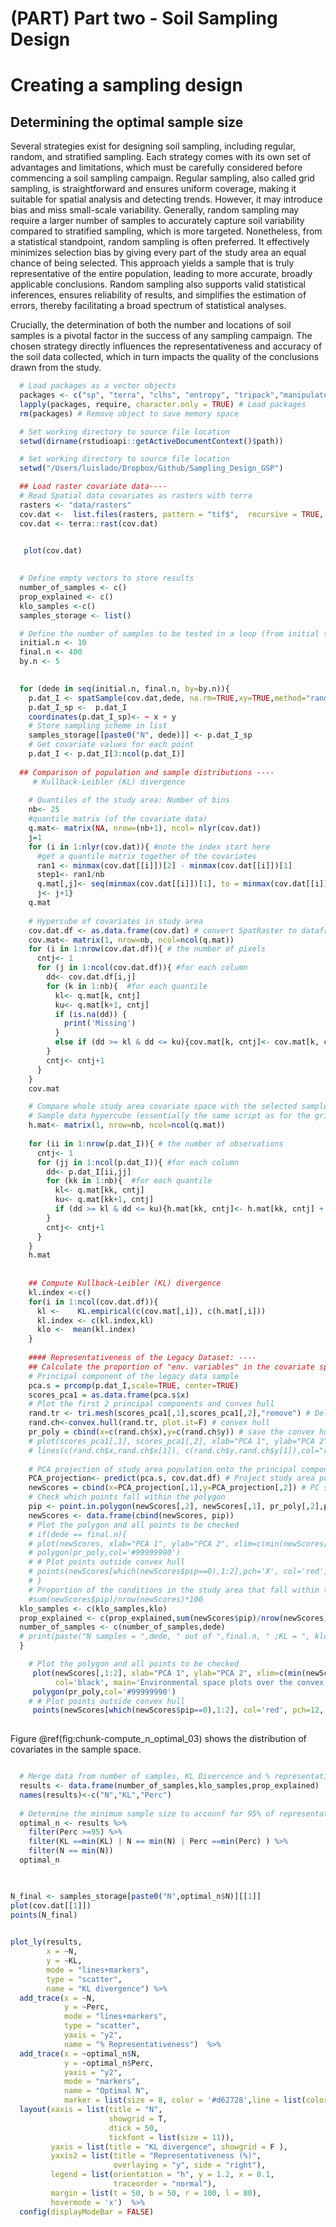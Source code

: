 # (PART) Part two - Soil Sampling Design {-} 

# Creating a sampling design

## Determining the optimal sample size

Several strategies exist for designing soil sampling, including regular, random, and stratified sampling. Each strategy comes with its own set of advantages and limitations, which must be carefully considered before commencing a soil sampling campaign. Regular sampling, also called grid sampling, is straightforward and ensures uniform coverage, making it suitable for spatial analysis and detecting trends. However, it may introduce bias and miss small-scale variability. Generally, random sampling may require a larger number of samples to accurately capture soil variability compared to stratified sampling, which is more targeted. Nonetheless, from a statistical standpoint, random sampling is often preferred. It effectively minimizes selection bias by giving every part of the study area an equal chance of being selected. This approach yields a sample that is truly representative of the entire population, leading to more accurate, broadly applicable conclusions. Random sampling also supports valid statistical inferences, ensures reliability of results, and simplifies the estimation of errors, thereby facilitating a broad spectrum of statistical analyses.

Crucially, the determination of both the number and locations of soil samples is a pivotal factor in the success of any sampling campaign. The chosen strategy directly influences the representativeness and accuracy of the soil data collected, which in turn impacts the quality of the conclusions drawn from the study.

```r

  # Load packages as a vector objects
  packages <- c("sp", "terra", "clhs", "entropy", "tripack","manipulate","dplyr","plotly") # Create a vector of packages to use
  lapply(packages, require, character.only = TRUE) # Load packages
  rm(packages) # Remove object to save memory space 

  # Set working directory to source file location
  setwd(dirname(rstudioapi::getActiveDocumentContext()$path))

```

```r

  # Set working directory to source file location
  setwd("/Users/luislado/Dropbox/Github/Sampling_Design_GSP")

```

```r
  ## Load raster covariate data----
  # Read Spatial data covariates as rasters with terra
  rasters <- "data/rasters"
  cov.dat <-  list.files(rasters, pattern = "tif$",  recursive = TRUE, full.names = TRUE)
  cov.dat <- terra::rast(cov.dat)
  
```


```r

   plot(cov.dat)
  
```


```r

  # Define empty vectors to store results
  number_of_samples <- c()
  prop_explained <- c()
  klo_samples <-c()
  samples_storage <- list()

  # Define the number of samples to be tested in a loop (from initial to final) and the step of the sequence
  initial.n <- 10
  final.n <- 400
  by.n <- 5
  
```


```r

  for (dede in seq(initial.n, final.n, by=by.n)){
    p.dat_I <- spatSample(cov.dat,dede, na.rm=TRUE,xy=TRUE,method="random")
    p.dat_I_sp <-  p.dat_I 
    coordinates(p.dat_I_sp)<- ~ x + y 
    # Store sampling scheme in list
    samples_storage[[paste0("N", dede)]] <- p.dat_I_sp
    # Get covariate values for each point
    p.dat_I <- p.dat_I[3:ncol(p.dat_I)]
  
  ## Comparison of population and sample distributions ----
     # Kullback-Leibler (KL) divergence
    
    # Quantiles of the study area: Number of bins
    nb<- 25
    #quantile matrix (of the covariate data)
    q.mat<- matrix(NA, nrow=(nb+1), ncol= nlyr(cov.dat))
    j=1
    for (i in 1:nlyr(cov.dat)){ #note the index start here
      #get a quantile matrix together of the covariates
      ran1 <- minmax(cov.dat[[i]])[2] - minmax(cov.dat[[i]])[1]
      step1<- ran1/nb 
      q.mat[,j]<- seq(minmax(cov.dat[[i]])[1], to = minmax(cov.dat[[i]])[2], by =step1)
      j<- j+1}
    q.mat
    
    # Hypercube of covariates in study area
    cov.dat.df <- as.data.frame(cov.dat) # convert SpatRaster to dataframe
    cov.mat<- matrix(1, nrow=nb, ncol=ncol(q.mat))
    for (i in 1:nrow(cov.dat.df)){ # the number of pixels
      cntj<- 1 
      for (j in 1:ncol(cov.dat.df)){ #for each column
        dd<- cov.dat.df[i,j]  
        for (k in 1:nb){  #for each quantile
          kl<- q.mat[k, cntj] 
          ku<- q.mat[k+1, cntj] 
          if (is.na(dd)) {
            print('Missing')
          }
          else if (dd >= kl & dd <= ku){cov.mat[k, cntj]<- cov.mat[k, cntj] + 1} 
        }
        cntj<- cntj+1
      }
    }
    cov.mat

    # Compare whole study area covariate space with the selected sample
    # Sample data hypercube (essentially the same script as for the grid data but just doing it on the sample data)
    h.mat<- matrix(1, nrow=nb, ncol=ncol(q.mat))
    
    for (ii in 1:nrow(p.dat_I)){ # the number of observations
      cntj<- 1 
      for (jj in 1:ncol(p.dat_I)){ #for each column
        dd<- p.dat_I[ii,jj]  
        for (kk in 1:nb){  #for each quantile
          kl<- q.mat[kk, cntj] 
          ku<- q.mat[kk+1, cntj] 
          if (dd >= kl & dd <= ku){h.mat[kk, cntj]<- h.mat[kk, cntj] + 1}
        }
        cntj<- cntj+1
      }
    }
    h.mat 
    
    
    ## Compute Kullback-Leibler (KL) divergence
    kl.index <-c()
    for(i in 1:ncol(cov.dat.df)){
      kl <-    KL.empirical(c(cov.mat[,i]), c(h.mat[,i]))
      kl.index <- c(kl.index,kl)
      klo <-  mean(kl.index)
    }
  
    #### Representativeness of the Legacy Dataset: ----
    ## Calculate the proportion of "env. variables" in the covariate spectra that fall within the convex hull of variables in the "environmental sample space"
    # Principal component of the legacy data sample
    pca.s = prcomp(p.dat_I,scale=TRUE, center=TRUE)
    scores_pca1 = as.data.frame(pca.s$x)
    # Plot the first 2 principal components and convex hull
    rand.tr <- tri.mesh(scores_pca1[,1],scores_pca1[,2],"remove") # Delaunay triangulation 
    rand.ch<-convex.hull(rand.tr, plot.it=F) # convex hull
    pr_poly = cbind(x=c(rand.ch$x),y=c(rand.ch$y)) # save the convex hull vertices
    # plot(scores_pca1[,1], scores_pca1[,2], xlab="PCA 1", ylab="PCA 2", xlim=c(min(scores_pca1[,1:2]), max(scores_pca1[,1:2])),ylim=c(min(scores_pca1[,1:2]), max(scores_pca1[,1:2])), main='Convex hull of soil legacy data')
    # lines(c(rand.ch$x,rand.ch$x[1]), c(rand.ch$y,rand.ch$y[1]),col="red",lwd=1) # draw the convex hull (domain of legacy data)
    
    # PCA projection of study area population onto the principal components
    PCA_projection<- predict(pca.s, cov.dat.df) # Project study area population onto sample PC
    newScores = cbind(x=PCA_projection[,1],y=PCA_projection[,2]) # PC scores of projected population
    # Check which points fall within the polygon
    pip <- point.in.polygon(newScores[,2], newScores[,1], pr_poly[,2],pr_poly[,1],mode.checked=FALSE)
    newScores <- data.frame(cbind(newScores, pip))
    # Plot the polygon and all points to be checked
    # if(dede == final.n){
    # plot(newScores, xlab="PCA 1", ylab="PCA 2", xlim=c(min(newScores[,1:2]), max(newScores[,1:2])), ylim=c(min(newScores[,1:2]), max(newScores[,1:2])), col='black', main='Environmental space plots over the convex hull of soil legacy data')
    # polygon(pr_poly,col='#99999990')
    # # Plot points outside convex hull  
    # points(newScores[which(newScores$pip==0),1:2],pch='X', col='red')
    # }
    # Proportion of the conditions in the study area that fall within the convex hull
    #sum(newScores$pip)/nrow(newScores)*100 
  klo_samples <- c(klo_samples,klo)
  prop_explained <- c(prop_explained,sum(newScores$pip)/nrow(newScores)*100)
  number_of_samples <- c(number_of_samples,dede)
  # print(paste("N samples = ",dede, " out of ",final.n, " ;KL = ", klo, ";Proportion = ", sum(newScores$pip)/nrow(newScores)*100 ))
  }

    # Plot the polygon and all points to be checked
     plot(newScores[,1:2], xlab="PCA 1", ylab="PCA 2", xlim=c(min(newScores[,1:2]), max(newScores[,1:2])), ylim=c(min(newScores[,1:2]), max(newScores[,1:2])),
          col='black', main='Environmental space plots over the convex hull of soil legacy data')
     polygon(pr_poly,col='#99999990')
    # # Plot points outside convex hull  
     points(newScores[which(newScores$pip==0),1:2], col='red', pch=12, cex =1)
  
```


Figure \@ref(fig:chunk-compute_n_optimal_03) shows the distribution of covariates in the sample space.


```r


```



```r

  # Merge data from number of samples, KL Divercence and % representativeness 
  results <- data.frame(number_of_samples,klo_samples,prop_explained)
  names(results)<-c("N","KL","Perc")
  
  # Determine the minimum sample size to accounf for 95% of representativeness of the covariate diversity
  optimal_n <- results %>%
    filter(Perc >=95) %>% 
    filter(KL ==min(KL) | N == min(N) | Perc ==min(Perc) ) %>% 
    filter(N == min(N))
  optimal_n

  
```


```r

N_final <- samples_storage[paste0("N",optimal_n$N)][[1]]
plot(cov.dat[[1]])
points(N_final)
  
```



```r

plot_ly(results,
        x = ~N,
        y = ~KL,
        mode = "lines+markers",
        type = "scatter",
        name = "KL divergence") %>%
  add_trace(x = ~N,
            y = ~Perc,
            mode = "lines+markers",
            type = "scatter",
            yaxis = "y2",
            name = "% Representativeness")  %>%
  add_trace(x = ~optimal_n$N,
            y = ~optimal_n$Perc,
            yaxis = "y2",
            mode = "markers",
            name = "Optimal N",
            marker = list(size = 8, color = '#d62728',line = list(color = 'black', width = 1))) %>%
  layout(xaxis = list(title = "N", 
                      showgrid = T, 
                      dtick = 50, 
                      tickfont = list(size = 11)),
         yaxis = list(title = "KL divergence", showgrid = F ),
         yaxis2 = list(title = "Representativeness (%)",
                       overlaying = "y", side = "right"),
         legend = list(orientation = "h", y = 1.2, x = 0.1,
                       traceorder = "normal"),
         margin = list(t = 50, b = 50, r = 100, l = 80),
         hovermode = 'x')  %>% 
  config(displayModeBar = FALSE) 


```






